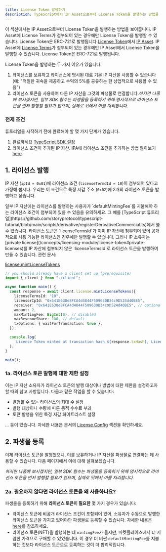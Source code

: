 ```yaml
---
title: License Token 발행하기
description: TypeScript에서 IP Asset으로부터 License Token을 발행하는 방법을 알아보세요.
---
```


이 섹션에서는 IP Asset으로부터 License Token을 발행하는 방법을 보여줍니다. IP Asset에 License Terms가 첨부되어 있는 경우에만 License Token을 발행할 수 있습니다. License Token은 ERC-721로 발행됩니다.[License Token](/concepts/licensing-module/license-token)에서 [IP Asset](/concepts/ip-asset). IP Asset에 [License Terms](/concepts/licensing-module/license-terms)가 첨부되어 있는 경우에만 IP Asset에서 License Token을 발행할 수 있습니다. License Token은 ERC-721로 발행됩니다.

License Token을 발행하는 두 가지 이유가 있습니다:

1. 라이선스를 보유하고 라이선스에 명시된 대로 기본 IP 자산을 사용할 수 있습니다 (예: "적절한 귀속을 제공하고 수익의 5%를 공유하는 한 상업적으로 사용할 수 있음")
2. 라이선스 토큰을 사용하여 다른 IP 자산을 그것의 파생물로 연결합니다.*하지만 나중에 보시겠지만, 일부 SDK 함수는 파생물을 등록하기 위해 명시적으로 라이선스 토큰을 먼저 발행할 필요가 없으며, 실제로 뒤에서 이를 처리합니다.*

### 전제 조건

튜토리얼을 시작하기 전에 완료해야 할 몇 가지 단계가 있습니다.

1. 완료하세요 [TypeScript SDK 설정](/developers/typescript-sdk/setup)
2. 라이선스 조건이 추가된 IP 자산. IPA에 라이선스 조건을 추가하는 방법 알아보기 [here](/developers/typescript-sdk/attach-terms).

## 1. 라이선스 발행

IP 자산 (`ipId = 0x01`)에 라이선스 조건 (`licenseTermdId = 10`)이 첨부되어 있다고 가정해 봅시다. 우리는 이 조건으로 특정 지갑 주소 (`0x02`)에 2개의 라이선스 토큰을 발행하고 싶습니다.

<Warning>
  일부 IP 자산에는 라이선스를 발행하는 사용자가 `defaultMintingFee`를 지불해야 하는 라이선스 조건이 첨부되어 있을 수 있음을 유의하세요. 그 예를 [TypeScript 튜토리얼](https://github.com/storyprotocol/typescript-tutorial/blob/main/scripts/derivative/registerDerivativeCommercial.ts)에서 볼 수 있습니다.
</Warning>

<Note>
  라이선스 토큰은 `licenseTermsId`가 이미 IP 자산에 첨부되어 있어 공개적으로 사용 가능한 라이선스인 경우에만 발행할 수 있습니다. 그러나 IP 소유자는 [private license](/concepts/licensing-module/license-token#private-licenses)를 IP 자산에 첨부되지 않은 `licenseTermsId`로 라이선스 토큰을 발행하여 만들 수 있습니다.
</Note>

<Info>
  관련 문서:

  [license.mintLicenseTokens](/sdk-reference/license#mintlicensetokens)
</Info>

```typescript main.ts
// you should already have a client set up (prerequisite)
import { client } from "./client";

async function main() {
  const response = await client.license.mintLicenseTokens({
    licenseTermsId: "10",
    licensorIpId: "0x641E638e8FCA4d4844F509630B34c9D524d40BE5",
    receiver: "0x641E638e8FCA4d4844F509630B34c9D524d40BE5", // optional. if not provided, it will go to the tx sender
    amount: 2,
    maxMintingFee: BigInt(0), // disabled
    maxRevenueShare: 100, // default
    txOptions: { waitForTransaction: true },
  });

  console.log(
    `License Token minted at transaction hash ${response.txHash}, License IDs: ${response.licenseTokenIds}`
  );
}

main();
```

### 1a. 라이선스 토큰 발행에 대한 제한 설정

이는 IP 자산 소유자가 라이선스 토큰의 발행 대상이나 방법에 대한 제한을 설정하고자 할 때의 참고 사항입니다. 다음과 같은 작업을 할 수 있습니다:

* 발행할 수 있는 라이선스의 최대 수 설정
* 발행 대상이나 수량에 따른 동적 수수료 부과
* 토큰 발행을 위한 특정 지갑 화이트리스트 설정

... 등이 있습니다. 자세한 내용은 문서의 [License Config](/concepts/licensing-module/license-config) 섹션을 확인하세요.

## 2. 파생물 등록

이제 라이선스 토큰을 발행했으니, 이를 보유하거나 IP 자산을 파생물로 연결하는 데 사용할 수 있습니다. 다음 페이지에서 이에 대해 살펴보겠습니다.

*하지만 나중에 보시겠지만, 일부 SDK 함수는 파생물을 등록하기 위해 명시적으로 라이선스 토큰을 먼저 발행할 필요가 없으며, 실제로 뒤에서 이를 처리합니다.*

### 2a. 필요하지 않다면 라이선스 토큰을 왜 사용하나요?

파생물을 등록하기 위해 **라이선스 토큰이 필요한** 몇 가지 경우가 있습니다:

* 라이선스 토큰에 비공개 라이선스 조건이 포함되어 있어, 소유자가 수동으로 발행한 라이선스 토큰을 가지고 있어야만 파생물로 등록할 수 있습니다. 자세한 내용은 [here](/concepts/licensing-module/license-token#private-licenses)를 참조하세요.
* 라이선스 토큰(NFT)을 발행하는 데 `mintingFee`가 들지만, 마켓플레이스에서 더 저렴한 가격으로 구매할 수 있었습니다. 이 경우 더 비싼 `defaultMintingFee`를 지불하는 것보다 라이선스 토큰으로 등록하는 것이 더 합리적입니다.

